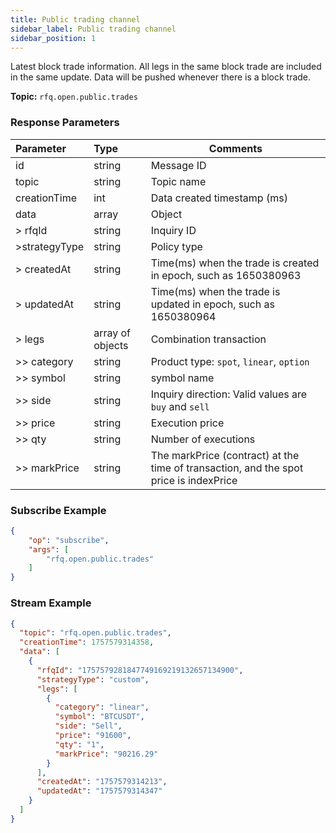 ```yaml
---
title: Public trading channel
sidebar_label: Public trading channel
sidebar_position: 1
---
```


Latest block trade information. All legs in the same block trade are included in the same update. Data will be pushed whenever there is a block trade.

**Topic:** `rfq.open.public.trades`<br/>

### Response Parameters
| Parameter | Type | Comments|
|:----- |:-----|----- |
|id |string |Message ID|
|topic | string  | Topic name                                                                                                                              |
|creationTime | int   | Data created timestamp (ms)                                                                                                              |
|data |array |Object |
| > rfqId         | string           | Inquiry ID                                                                                                                             |
| >strategyType  | string           | Policy type                |
| > createdAt     | string           | Time(ms) when the trade is created in epoch, such as 1650380963                                                                         |
| > updatedAt     | string           | Time(ms) when the trade is updated in epoch, such as 1650380964                                                                         |
| > legs  | array of objects | Combination transaction                                                                                                               |
| >> category     | string           | Product type: `spot`, `linear`, `option`                                                                                                     |
| >> symbol       | string           | symbol name                                                                                                               |
| >> side | string           | Inquiry direction: Valid values are `buy` and `sell`    |
| >> price        | string           | Execution price                                                                                    |
| >> qty          | string           | Number of executions                                                                                                                               |
| >> markPrice   | string             | The markPrice (contract) at the time of transaction, and the spot price is indexPrice                                                                                                                |

### Subscribe Example
```json
{
    "op": "subscribe",
    "args": [
        "rfq.open.public.trades"
    ]
}
```

### Stream Example

```json
{
  "topic": "rfq.open.public.trades",
  "creationTime": 1757579314358,
  "data": [
    {
      "rfqId": "1757579281847749169219132657134900",
      "strategyType": "custom",
      "legs": [
        {
          "category": "linear",
          "symbol": "BTCUSDT",
          "side": "Sell",
          "price": "91600",
          "qty": "1",
          "markPrice": "90216.29"
        }
      ],
      "createdAt": "1757579314213",
      "updatedAt": "1757579314347"
    }
  ]
}

```
